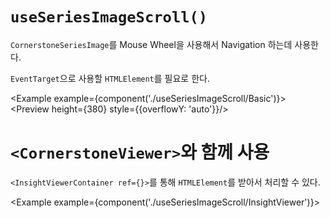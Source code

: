 
# `useSeriesImageScroll()`

`CornerstoneSeriesImage`를 Mouse Wheel을 사용해서 Navigation 하는데 사용한다.

`EventTarget`으로 사용할 `HTMLElement`를 필요로 한다.

<Example example={component('./useSeriesImageScroll/Basic')}>
  <Preview height={380} style={{overflowY: 'auto'}}/>
</Example>

# `<CornerstoneViewer>`와 함께 사용

`<InsightViewerContainer ref={}>`를 통해 `HTMLElement`를 받아서 처리할 수 있다.

<Example example={component('./useSeriesImageScroll/InsightViewer')}>
  <Preview height={520}/>
</Example>